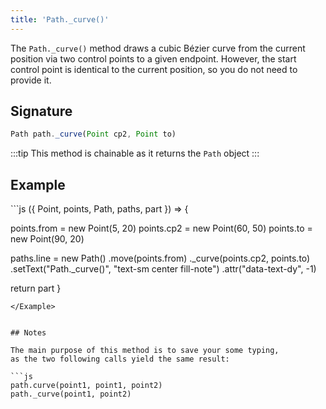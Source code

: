 ```yaml
---
title: 'Path._curve()'
---
```


The `Path._curve()` method draws a cubic Bézier curve
from the current position via two control points to a given endpoint.
However, the start control point is identical to the current position,
so you do not need to provide it.

## Signature

```js
Path path._curve(Point cp2, Point to)
```

:::tip
This method is chainable as it returns the `Path` object
:::

## Example

<Example caption="Example of the Path.\_curve() method">
```js
({ Point, points, Path, paths, part }) => {

  points.from = new Point(5, 20)
  points.cp2 = new Point(60, 50)
  points.to = new Point(90, 20)

  paths.line = new Path()
    .move(points.from)
    ._curve(points.cp2, points.to)
    .setText("Path._curve()", "text-sm center fill-note")
    .attr("data-text-dy", -1)

  return part
}
```
</Example>


## Notes

The main purpose of this method is to save your some typing,
as the two following calls yield the same result:

```js
path.curve(point1, point1, point2)
path._curve(point1, point2)
```
